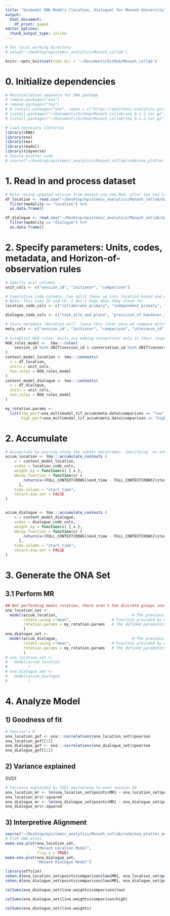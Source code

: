 ```yaml
---
title: "Unimodal ONA Models (location, dialogue) for Monash University"
output:
  html_document:
    df_print: paged
editor_options: 
  chunk_output_type: inline
---
```

```r
# Set local working directory
# setwd("~/Desktop/epistemic_analytics/Monash_collab")
```
```r
knitr::opts_knit$set(root.dir = '~/Documents/GitHub/Monash_collab')
```
# 0. Initialize dependencies 
```r
# Reinstallation sequence for ONA package
# remove.packages("ona")
# remove.packages("tma")
# # install.packages("ona", repos = c("https://epistemic-analytics.gitlab.io/qe-packages/ona/cran/", "https://cran.rstudio.org"))
# install.packages("~/Documents/GitHub/Monash_collab/ona_0.1.1.tar.gz", repos = NULL, type = "source")
# install.packages("~/Documents/GitHub/Monash_collab/tma_0.1.2.tar.gz", repos = NULL, type = "source")

# Load necessary libraries 
library(rENA)
library(ona) 
library(tma)
library(readxl)
library(tidyverse)
# Source plotter code
# source("~/Desktop/epistemic_analytics/Monash_collab/code/ona_plotter_monash.R")
```

# 1. Read in and process dataset
```r
# Note: Using updated version from monash_ona_tma.Rmd, after two new location codes were added
df_location <- read.csv("~/Desktop/epistemic_analytics/Monash_collab/data/with_comparison.csv") %>%
  filter(modality == "location") %>%
  as.data.frame()

df_dialogue <- read.csv("~/Desktop/epistemic_analytics/Monash_collab/data/with_comparison.csv") %>%
  filter(modality == "dialogue") %>%
  as.data.frame()
```

# 2. Specify parameters: Units, codes, metadata, and Horizon-of-observation rules
```r
# Specify unit columns 
unit_cols <- c("session_id", "initiator", "comparison") 

# Cumulative code columns. Can split these up into location-based and utterance-based. Will be differently grouped after encoding modalities
# Note: This uses ID and CD. I don't know what they stand for
location_code_cols <- c("collaborate_primary", "independent_primary", "collaborate_secondary", "independent_secondary", "task_distribution", "task_transition", "independent_distraction", "collaboration_on_distraction")

dialogue_code_cols <- c("task_allo_and_plann", "provision_of_handover_information","info_sharing_and_situ_assess", "escalation", "information_requesting", "responding_to_request", "agreement")

# Store metadata (duration will  leave this later once we compare active and continuing impacts) 
meta_cols <- c("session_id", "initiator", "comparison", "utterance_id", "conversation_id", "text", "duration", "receiver", "location", "priority", "communication_type", "stage_based_on_num_of_student", "stage_based_on_scenario")
  
# Establish HOO rules. Units are making connections only in their respective sessions 
HOO_rules_model <-  tma:::rules(
    session_id %in% UNIT$session_id & conversation_id %in% UNIT$conversation_id
)
context_model_location <- tma:::contexts(
  x = df_location,
  units = unit_cols,
  hoo_rules = HOO_rules_model
)
context_model_dialogue <- tma:::contexts(
  x = df_dialogue,
  units = unit_cols,
  hoo_rules = HOO_rules_model
)

my_rotation.params <-
  list(low_perf=ona_multimodal_tif_accum$meta.data$comparison == "low",
       high_perf=ona_multimodal_tif_accum$meta.data$comparison == "high")
```

# 2. Accumulate 
```r
# Accumulate by passing along the subset dataframes. Specifying  an arbitrary moving stanza window of 7
accum_location <- tma:::accumulate_contexts (
    x = context_model_location,
    codes = location_code_cols,
    weight.by = function(x) { x },
    decay.function = function(x) {
        return(x<(FULL_CONTEXT[ROWS]$end_time - FULL_CONTEXT[ROWS]$start_time + 20))*1
      },
    time.column = "start_time", 
    return.ena.set = FALSE
) 


accum_dialogue <- tma:::accumulate_contexts (
    x = context_model_dialogue,
    codes = dialogue_code_cols,
    weight.by = function(x) { x },
    decay.function = function(x) {
        return(x<(FULL_CONTEXT[ROWS]$end_time - FULL_CONTEXT[ROWS]$start_time + 10))*1
      },
    time.column = "start_time", 
    return.ena.set = FALSE
) 
```

# 3. Generate the ONA Set

## 3.1 Perform MR 
```r
## Not performing means rotation, there aren't two discrete groups involved in the respective accumulations
ona_location_set <-
  model(accum_location,                                 # The previously run accumulation above
        rotate.using ="mean",                  # Function provided by ONA
        rotation.params = my_rotation.params   # The defined paremeters for rotation
        )
ona_dialogue_set <-
  model(accum_dialogue,                                 # The previously run accumulation above
        rotate.using ="mean",                  # Function provided by ONA
        rotation.params = my_rotation.params   # The defined paremeters for rotation
        )
# ona_location_set <-
#   model(accum_location
#         )
# ona_dialogue_set <-
#   model(accum_dialogue
#         )
```

# 4. Analyze Model

## 1) Goodness of fit
```r
# Pearson's R
ona_location_gof <- ona:::correlations(ona_location_set)$pearson
ona_location_gof[[1]]
ona_dialogue_gof <- ona:::correlations(ona_dialogue_set)$pearson
ona_dialogue_gof[[1]]
```
## 2) Variance explained
SVD1
```r
# Variance explained by SVD1 pertaining to each session ID
ona_location_mr <- lm(ona_location_set$points$MR1 ~ ona_location_set$points$comparison) %>% summary()
ona_location_mr$r.squared
ona_dialogue_mr <- lm(ona_dialogue_set$points$MR1 ~ ona_dialogue_set$points$comparison) %>% summary()
ona_dialogue_mr$r.squared
```
## 3) Interpretive Alignment
```r
source("~/Desktop/epistemic_analytics/Monash_collab/code/ona_plotter_monash.R")
# Plot ONA plots
make.ona.plot(ona_location_set, 
              "Monash Location Model", 
              flip_x = TRUE)
make.ona.plot(ona_dialogue_set,
              "Monash Dialogue Model")
```

```r
library(effsize)
cohen.d(ona_location_set$points$comparison$low$MR1, ona_location_set$points$comparison$high$MR1)
cohen.d(ona_dialogue_set$points$comparison$low$MR1, ona_dialogue_set$points$comparison$high$MR1)

```


```r
colSums(ona_dialogue_set$line.weights$comparison$low)
```


```r
colSums(ona_dialogue_set$line.weights$comparison$high)
```


```r
colSums(ona_dialogue_set$line.weights)
```


